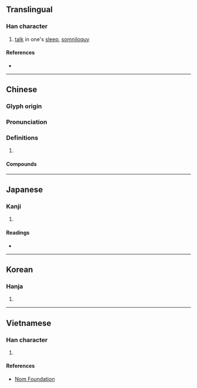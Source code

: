 {{also|呓}}
{{character info}}
==Translingual==

===Han character===
{{Han char|rn=30|rad=口|as=19|sn=22|four=64031|canj=RTGI|ids=⿰口藝}}

# [[talk]] in one's [[sleep]], [[somniloquy]]

====References====
* {{Han ref|kx=0215.100|dkj=04629|dj=0438.100|hdz=10705.130|uh=56C8|ud=22216|bh=C56D|bd=50541}}

----

==Chinese==
{{zh-forms|s=呓|alt=讛,𡂞,𠾁}}

===Glyph origin===
{{Han etym}}

===Pronunciation===
{{zh-pron
|m=yì
|c=ngai6
|mc=y
|oc=y
|cat=
}}

===Definitions===
{{zh-hanzi}}

# {{rfdef|zh}}

====Compounds====
{{zh-der|囈怔|囈語|夢囈|含囈|啽囈|囈掙}}

----

==Japanese==

===Kanji===
{{ja-kanji|grade=|rs=口19}}

# {{rfdef|ja|sort=口19}}

====Readings====
* {{ja-readings|on=げい|kun=ねごと}}

----

==Korean==

===Hanja===
{{ko-hanja|예}}

# {{rfdef|ko|sort=口19}}

----

==Vietnamese==

===Han character===
{{vi-readings|readings=nghệ|rs=口19}}

# {{rfdef|vi|sort=口19}}

====References====
* [http://nomfoundation.org/common/nom_details.php?codepoint=56c8 Nom Foundation]